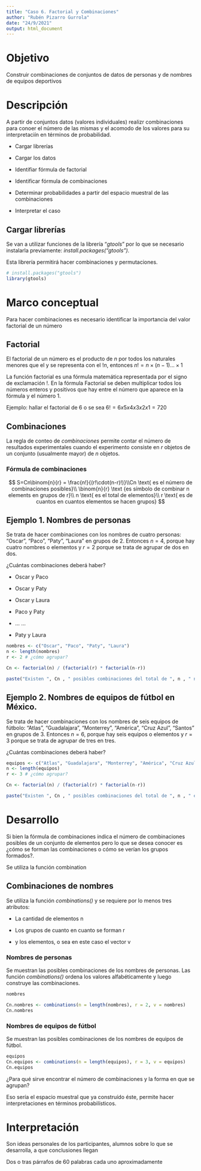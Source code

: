---
title: "Caso 6. Factorial y Combinaciones"
author: "Rubén Pizarro Gurrola"
date: "24/9/2021"
output: html_document
---

# Objetivo

Construir combinaciones de conjuntos de datos de personas y de nombres de equipos deportivos

# Descripción

A partir de conjuntos datos (valores individuales) realizr combinaciones para conoer el número de las mismas y el acomodo de los valores para su interpretaciín en términos de probabilidad.

-   Cargar librerías

-   Cargar los datos

-   Identifiar fórmula de factorial

-   Identificar fórmula de combinaciones

-   Determinar probabilidades a partir del espacio muestral de las combinaciones

-   Interpretar el caso

## Cargar librerías

Se van a utilizar funciones de la librería "*gtools*" por lo que se necesario instalarla previamente: *install.packages("gtools").*

Esta librería permitirá hacer combinaciones y permutaciones.

```{r warning=FALSE}
# install.packages("gtools")
library(gtools)
```

# Marco conceptual

Para hacer combinaciones es necesario identificar la importancia del valor factorial de un número

## Factorial

El factorial de un número es el producto de $n$ por todos los naturales menores que el y se representa con el $!n$, entonces $n!=n\times(n-1)...\times 1$

La función factorial es una fórmula matemática representada por el signo de exclamación $!$. En la fórmula Factorial se deben multiplicar todos los números enteros y positivos que hay entre el número que aparece en la fórmula y el número $1$.

Ejemplo: hallar el factorial de 6 o se sea $6!=6x5x4x3x2x1=720$

## Combinaciones

La regla de conteo de *combinaciones* permite contar el número de resultados experimentales cuando el experimento consiste en $r$ objetos de un conjunto (usualmente mayor) de $n$ objetos.

### Fórmula de combinaciones

$$
S=Cn\binom{n}{r} = \frac{n!}{(r!\cdot(n-r)!)}\\Cn \text{ es el número de combinaciones posibles}\\ \binom{n}{r} \text {es símbolo de combinar n elements en grupos de r}\\ n \text{ es el total de elementos}\\ r \text{ es de cuantos en cuantos elementos se hacen grupos}
$$

## Ejemplo 1. Nombres de personas

Se trata de hacer combinaciones con los nombres de cuatro personas: "Oscar", "Paco", "Paty", "Laura" en grupos de 2. Entonces $n=4$, porque hay cuatro nombres o elementos y $r=2$ porque se trata de agrupar de dos en dos.

¿Cuántas combinaciones deberá haber?

-   Oscar y Paco

-   Oscar y Paty

-   Oscar y Laura

-   Paco y Paty

-   ... ...

-   Paty y Laura

```{r}
nombres <- c("Oscar", "Paco", "Paty", "Laura")
n <- length(nombres)
r <- 2 # ¿cómo agrupar?

Cn <- factorial(n) / (factorial(r) * factorial(n-r))

paste("Existen ", Cn , " posibles combinaciones del total de ", n , " nombres ", " en grupos de ", r ," en ", r)
```

## Ejemplo 2. Nombres de equipos de fútbol en México.

Se trata de hacer combinaciones con los nombres de seis equipos de fútbolo: "Atlas", "Guadalajara", "Monterrey", "América", "Cruz Azul", "Santos" en grupos de 3. Entonces $n=6$, porque hay seis equipos o elementos y $r=3$ porque se trata de agrupar de tres en tres.

¿Cuántas combinaciones deberá haber?

```{r}
equipos <- c("Atlas", "Guadalajara", "Monterrey", "América", "Cruz Azul", "Santos")
n <- length(equipos)
r <- 3 # ¿cómo agrupar?

Cn <- factorial(n) / (factorial(r) * factorial(n-r))

paste("Existen ", Cn , " posibles combinaciones del total de ", n , " equipos ", " en grupos de ", r ," en ", r)
```

# Desarrollo

Si bien la fórmula de combinaciones indica el número de combinaciones posibles de un conjunto de elementos pero lo que se desea conocer es ¿cómo se forman las combinaciones o cómo se verían los grupos formados?.

Se utiliza la función combination

## Combinaciones de nombres

Se utiliza la función *combinations()* y se requiere por lo menos tres atributos:

-   La cantidad de elementos n

-   Los grupos de cuanto en cuanto se forman r

-   y los elementos, o sea en este caso el vector v

### Nombres de personas

Se muestran las posibles combinaciones de los nombres de personas. Las función *combinations()* ordena los valores alfabéticamente y luego construye las combinaciones.

```{r}
nombres

Cn.nombres <- combinations(n = length(nombres), r = 2, v = nombres)
Cn.nombres

```

### Nombres de equipos de fútbol

Se muestran las posibles combinaciones de los nombres de equipos de fútbol.

```{r}
equipos
Cn.equipos <- combinations(n = length(equipos), r = 3, v = equipos)
Cn.equipos

```

¿Para qué sirve encontrar el número de combinaciones y la forma en que se agrupan?

Eso sería el espacio muestral que ya construído éste, permite hacer interpretaciones en términos probabilísticos.

# Interpretación

Son ideas personales de los participantes, alumnos sobre lo que se desarrolla, a que conclusiones llegan

Dos o tras párrafos de 60 palabras cada uno aproximadamente
